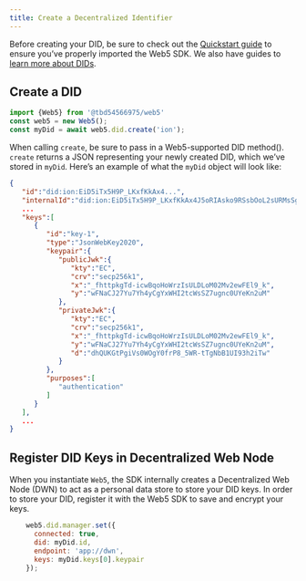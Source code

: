 ```yaml
---
title: Create a Decentralized Identifier
---
```


Before creating your DID, be sure to check out the [Quickstart guide](../../quickstart) to ensure you’ve properly imported the Web5 SDK. We also have guides to [learn more about DIDs](../../Learn/decentralized-identifiers#DID-Method).

## Create a DID

```jsx
import {Web5} from '@tbd54566975/web5'
const web5 = new Web5();
const myDid = await web5.did.create('ion');
```

When calling `create`, be sure to pass in a Web5-supported DID method(). `create` returns a JSON representing your newly created DID, which we’ve stored in `myDid`. Here’s an example of what the `myDid` object will look like:

```json
{
   "id":"did:ion:EiD5iTx5H9P_LKxfKkAx4...",
   "internalId":"did:ion:EiD5iTx5H9P_LKxfKkAx4J5oRIAsko9RSsbOoL2sURMsSg",
   ...
   "keys":[
      {
         "id":"key-1",
         "type":"JsonWebKey2020",
         "keypair":{
            "publicJwk":{
               "kty":"EC",
               "crv":"secp256k1",
               "x":"_fhttpkgTd-icwBqoHoWrzIsULDLoM02Mv2ewFEl9_k",
               "y":"wFNaCJ27Yu7Yh4yCgYxWHI2tcWsSZ7ugnc0UYeKn2uM"
            },
            "privateJwk":{
               "kty":"EC",
               "crv":"secp256k1",
               "x":"_fhttpkgTd-icwBqoHoWrzIsULDLoM02Mv2ewFEl9_k",
               "y":"wFNaCJ27Yu7Yh4yCgYxWHI2tcWsSZ7ugnc0UYeKn2uM",
               "d":"dhQUKGtPgiVs0WOgY0frP8_5WR-tTgNbB1UI93h2iTw"
            }
         },
         "purposes":[
            "authentication"
         ]
      }
   ],
   ...
}
```

## Register DID Keys in Decentralized Web Node

When you instantiate `Web5`, the SDK internally creates a Decentralized Web Node (DWN) to act as a personal data store to store your DID keys. In order to store your DID, register it with the Web5 SDK to save and encrypt your keys.

```jsx
    web5.did.manager.set({
      connected: true,
      did: myDid.id,
      endpoint: 'app://dwn', 
      keys: myDid.keys[0].keypair
    });
```